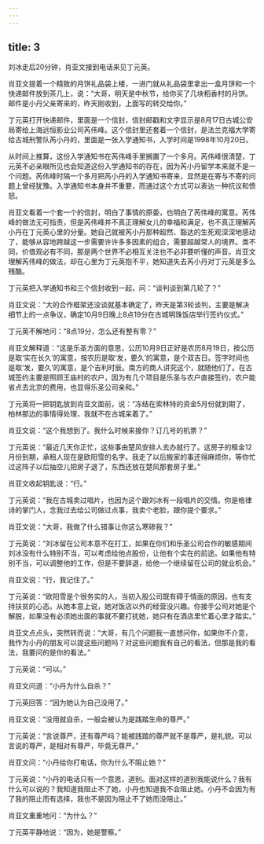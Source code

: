 ```yaml
---
---
---
```

title: 3
---




刘冰走后20分钟，肖亚文接到电话来见丁元英。

肖亚文提着一个精致的月饼礼品袋上楼，一进门就从礼品袋里拿出一盒月饼和一个快递邮件放到茶几上，说：“大哥，明天是中秋节，给你买了几块稻香村的月饼。邮件是小丹父亲寄来的，昨天刚收到，上面写的转交给你。”

丁元英打开快递邮件，里面是一个信封，信封邮戳和文字显示是8月17日古城公安局寄给上海远恒影业公司芮伟峰。这个信封里还套着一个信封，是法兰克福大学寄给古城刑警队芮小丹的，里面是一张入学通知书，入学时间是1998年10月20日。

从时间上推算，这份入学通知书在芮伟峰手里搁置了一个多月。芮伟峰很清楚，丁元英不必亲眼所见也会知道这份入学通知书的存在，因为芮小丹留学本来就不是一个问题。芮伟峰时隔一个多月把芮小丹的入学通知书寄来，显然是在寄与不寄的问题上曾经犹豫。入学通知书本身并不重要，而通过这个方式可以表达一种抗议和愤怒。

肖亚文看着一个套一个的信封，明白了事情的原委，也明白了芮伟峰的寓意。芮伟峰的做法无可指责，但是芮伟峰并不真正理解女儿的幸福和满足，也不真正理解芮小丹在丁元英心里的分量。她自己就被芮小丹那种超然、豁达的生死观深深地感动了，能够从容地跨越这一步需要许许多多因素的组合，需要超越常人的境界。类不同，价值观必有不同，那是两个世界不必相互关注也不必非要听懂的声音。肖亚文理解芮伟峰的做法，却在心里为丁元英抱不平，她知道失去芮小丹对丁元英是多么残酷。

丁元英把入学通知书和三个信封收到一起，问：“谈判谈到第几轮了？”

肖亚文说：“大的合作框架还没谈就基本确定了，昨天是第3轮谈判，主要是解决细节上的一点争议，确定10月9日晚上8点19分在古城明珠饭店举行签约仪式。”

丁元英不解地问：“8点19分，怎么还有整有零？”

肖亚文解释道：“这是乐圣方面的意思，公历10月9日正好是农历8月19日，按公历是取‘实在长久’的寓意，按农历是取‘发，要久’的寓意，是个双吉日。签字时间也是取‘发，要久’的寓意，是个吉利时辰。南方的商人讲究这个，就随他们了。在古城签约主要是照顾王庙村的农户，因为有几个项目是乐圣与农户直接签约，农户能省点去北京的费用，也显得乐圣公司亲和。”

丁元英将一把钥匙放到肖亚文面前，说：“冻结在索林特的资金5月份就到期了，柏林那边的事情得处理，我就不在古城呆着了。”

肖亚文说：“这个我想到了。我什么时候来接你？订几号的机票？”

丁元英说：“最近几天你正忙，这些事由楚风安排人去办就行了。这房子的租金12月份到期，承租人现在是欧阳雪的名字。我走了以后搬家的事还得麻烦你，等你忙过这阵子以后抽空儿把房子退了，东西还放在楚风那套房子里。”

肖亚文收起钥匙说：“行。”

丁元英说：“我在古城卖过唱片，也因为这个跟刘冰有一段唱片的交情。你是格律诗的掌门人，念我过去给公司做过点事，我卖个老脸，跟你提个要求。”

肖亚文说：“大哥，我做了什么错事让你这么寒碜我？”

丁元英说：“刘冰留在公司本意不在打工，如果在你们和乐圣公司合作的敏感期间刘冰没有什么特别不当，可以考虑给他点股份，让他有个实在的前途。如果他有特别不当，可以调整他的工作，但是不要辞退，给他一个继续留在公司的就业机会。”

肖亚文说：“行，我记住了。”

丁元英说：“欧阳雪是个很务实的人，当初入股公司既有碍于情面的原因，也有支持扶贫的心态。从她本意上说，她对饭店以外的经营没兴趣。你接手公司对她是个解脱，如果没有必须她出面的事就不要打扰她，她只有在酒店里忙着心里才踏实。”

肖亚文点点头，突然转而说：“大哥，有几个问题我一直想问你，如果你不介意，我作为小丹的朋友可以提这些问题吗？对这些问题我有自己的看法，但那是我的看法，我要问的是你的看法。”

丁元英说：“可以。”

肖亚文问道：“小丹为什么自杀？”

丁元英回答：“因为她认为自己没用了。”

肖亚文说：“没用就自杀，一般会被认为是践踏生命的尊严。”

丁元英说：“言说尊严，还有尊严吗？能被践踏的尊严就不是尊严，是礼貌。可以言说的尊严，是相对有尊严，毕竟无尊严。”

肖亚文问：“小丹给你打电话，你为什么不阻止她？”

丁元英说：“小丹的电话只有一个意思，道别。面对这样的道别我能说什么？我有什么可以说的？我知道我阻止不了她，小丹也知道我不会阻止她。小丹不会因为有了我的阻止而有选择，我也不是因为阻止不了她而没阻止。”

肖亚文重重地问：“为什么？”

丁元英平静地说：“因为，她是警察。”